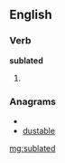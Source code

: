 ==English==

===Verb===
'''sublated'''

# {{past of|[[sublate]]}}

===Anagrams===
* {{alphagram|abdelstu}}
* [[dustable#English|dustable]]

[[mg:sublated]]